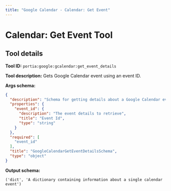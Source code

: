 ```yaml
---
title: "Google Calendar - Calendar: Get Event"
---
```

<!-- WARNING: This file is auto-generated by generate_tool_docs.py. Do not edit manually. -->


# Calendar: Get Event Tool

<Intro />

## Tool details
**Tool ID:** `portia:google:gcalendar:get_event_details`

**Tool description:** Gets Google Calendar event using an event ID.

**Args schema:**
```json
{
  "description": "Schema for getting details about a Google Calendar event.",
  "properties": {
    "event_id": {
      "description": "The event details to retrieve",
      "title": "Event Id",
      "type": "string"
    }
  },
  "required": [
    "event_id"
  ],
  "title": "GoogleCalendarGetEventDetailsSchema",
  "type": "object"
}
```

**Output schema:**
```
('dict', 'A dictionary containing information about a single calendar event')
```
